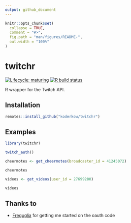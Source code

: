 ```yaml
---
output: github_document
---
```


<!-- README.md is generated from README.Rmd. Please edit that file -->

```r
knitr::opts_chunk$set(
  collapse = TRUE,
  comment = "#>",
  fig.path = "man/figures/README-",
  out.width = "100%"
)
```

# twitchr

<!-- badges: start -->
[![Lifecycle: maturing](https://img.shields.io/badge/lifecycle-maturing-blue.svg)](https://www.tidyverse.org/lifecycle/#maturing)
[![R build status](https://github.com/KoderKow/twitchr/workflows/R-CMD-check/badge.svg)](https://github.com/KoderKow/twitchr/actions)
<!-- badges: end -->

R wrapper for the Twitch API.

## Installation

```r
remotes::install_github("koderkow/twitchr")
```

## Examples

```r
library(twitchr)
```

```r
twitch_auth()
```

```r
cheermotes <- get_cheermotes(broadcaster_id = 41245072)

cheermotes
```

```r
videos <- get_videos(user_id = 27699280)

videos
```

## Thanks to

- [Freguglia](https://github.com/Freguglia/rTwitchAPI) for getting me started on the oauth code
